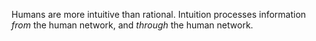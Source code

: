 
Humans are more intuitive than rational. Intuition processes information <i>from</i> the human network, and <i>through</i> the human network.
